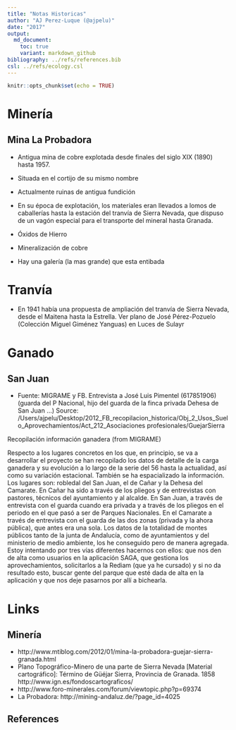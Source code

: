 ```yaml
---
title: "Notas Historicas"
author: "AJ Perez-Luque (@ajpelu)"
date: "2017"
output:  
  md_document:
    toc: true
    variant: markdown_github
bibliography: ../refs/references.bib
csl: ../refs/ecology.csl
---
```


```r
knitr::opts_chunk$set(echo = TRUE)
```

# Minería

## Mina La Probadora
* Antigua mina de cobre explotada desde finales del siglo XIX (1890) hasta 1957.
* Situada en el cortijo de su mismo nombre 
* Actualmente ruinas de antigua fundición 
* En su época de explotación, los materiales eran llevados a lomos de caballerías hasta la estación del tranvía de Sierra Nevada, que dispuso de un vagón especial para el transporte del mineral hasta Granada.

* Óxidos de Hierro
* Mineralización de cobre 

* Hay una galería (la mas grande) que esta entibada 


# Tranvía
* En 1941 había una propuesta de ampliación del tranvía de Sierra Nevada, desde el Maitena hasta la Estrella. Ver plano de José Pérez-Pozuelo (Colección Miguel Giménez Yanguas) en Luces de Sulayr


# Ganado
## San Juan 

* Fuente: MIGRAME y FB. Entrevista a José Luis Pimentel (617851906) (guarda del P Nacional, hijo del guarda de la finca privada Dehesa de San Juan ...) Source: /Users/ajpelu/Desktop/2012_FB_recopilacion_historica/Obj_2_Usos_Suelo_Aprovechamientos/Act_212_Asociaciones profesionales/GuejarSierra

Recopilación información ganadera (from MIGRAME)

Respecto a los lugares concretos en los que, en principio, se va a desarrollar el proyecto se han recopilado los datos de detalle de la carga ganadera y su evolución a lo largo de la serie del 56 hasta la actualidad, así como su variación estacional. También se ha espacializado la información. Los lugares son: robledal del San Juan, el de Cañar y la Dehesa del Camarate. En Cañar ha sido a través de los pliegos y de entrevistas con pastores, técnicos del ayuntamiento  y al alcalde. En San Juan, a través de entrevista con el guarda cuando era privada y a través de los pliegos en el periodo en el que pasó a ser de Parques Nacionales. En el Camarate a través de entrevista con el guarda de las dos zonas (privada y la ahora pública), que antes era una sola.
Los datos de la totalidad de montes públicos tanto de la junta de Andalucía, como de ayuntamientos y del ministerio de medio ambiente, los he conseguido pero de manera agregada. Estoy intentando por tres vías diferentes hacernos con ellos: que nos den de alta como usuarios en la aplicación SAGA, que gestiona los aprovechamientos, solicitarlos a la Rediam (que ya he cursado) y si no da resultado esto, buscar gente del parque que esté dada de alta en la aplicación y que nos deje pasarnos por allí a bichearla.




# Links 

## Minería 
* http://www.mtiblog.com/2012/01/mina-la-probadora-guejar-sierra-granada.html 
* Plano Topográfico-Minero de una parte de Sierra Nevada [Material cartográfico]: Término de Güéjar Sierra, Provincia de Granada. 1858 http://www.ign.es/fondoscartograficos/ 
* http://www.foro-minerales.com/forum/viewtopic.php?p=69374 
* La Probadora: http://mining-andaluz.de/?page_id=4025 

## References 

